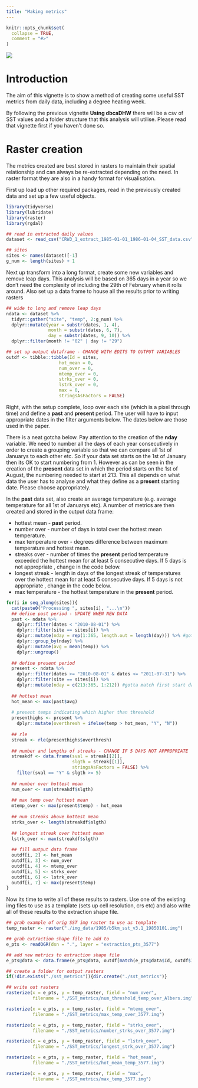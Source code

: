 ```yaml
---
title: "Making metrics"
---
```


```r
knitr::opts_chunk$set(
  collapse = TRUE,
  comment = "#>"
)
```



![](plots/dbcaDHWlogo2011.png)

# Introduction
The aim of this vignette is to show a method of creating some useful SST metrics from daily data, including a degree heating week.

By following the previous vignette **Using dbcaDHW** there will be a csv of SST values and a folder structure that this analysis will utilise. Please read that vignette first if you haven't done so. 

# Raster creation
The metrics created are best stored in rasters to maintain their spatial relationship and can always be re-extracted depending on the need. In raster format they are also in a handy format for visualisation.

First up load up other required packages, read in the previously created data and set up a few useful objects.
```r
library(tidyverse)
library(lubridate)
library(raster)
library(rgdal)

## read in extracted daily values
dataset <- read_csv("CRW3_1_extract_1985-01-01_1986-01-04_SST_data.csv")

## sites
sites <- names(dataset)[-1]
g_num <- length(sites) + 1
```

Next up transform into a long format, create some new variables and remove leap days. This analysis will be based on 365 days in a year so we don't need the complexity of including the 29th of February when it rolls around. Also set up a data frame to house all the results prior to writing rasters
```r
## wide to long and remove leap days
ndata <- dataset %>%
  tidyr::gather("site", "temp", 2:g_num) %>%
  dplyr::mutate(year = substr(dates, 1, 4),
                month = substr(dates, 6, 7),
                day = substr(dates, 9, 10)) %>%
  dplyr::filter(month != "02" | day != "29")

## set up output dataframe - CHANGE WITH EDITS TO OUTPUT VARIABLES
outdf <- tibble::tibble(Id = sites, 
                    hot_mean = 0,
                    num_over = 0, 
                    mtemp_over = 0, 
                    strks_over = 0,
                    lstrk_over = 0,
                    max = 0,
                    stringsAsFactors = FALSE)
```

Right, with the setup complete, loop over each site (which is a pixel through time) and define a **past** and **present** period. The user will have to input appropriate dates in the filter arguments below. The dates below are those used in the paper. 

There is a neat gotcha below. Pay attention to the creation of the **nday** variable. We need to number all the days of each year consecutively in order to create a grouping variable so that we can compare all 1st of Januarys to each other etc. So if your data set starts on the 1st of January then its OK to start numbering from 1. However as can be seen in the creation of the **present** data set in which the period starts on the 1st of August, the numbering needed to start at 213. This all depends on what data the user has to analyse and what they define as a **present** starting date. Please choose appropriately.

In the **past** data set, also create an average temperature (e.g. average temperature for all 1st of Januarys etc). A number of metrics are then created and stored in the output data frame:

* hottest mean - **past** period.
* number over - number of days in total over the hottest mean temperature.
* max temperature over - degrees difference between maximum temperature and hottest mean.
* streaks over - number of times the **present** period temperature exceeded the hottest mean for at least 5 consecutive days. If 5 days is not appropriate , change in the code below.
* longest streak - length in days of the longest streak of temperatures over the hottest mean for at least 5 consecutive days. If 5 days is not appropriate , change in the code below.
*  max temperature - the hottest temperature in the **present** period.

```r
for(i in seq_along(sites)){
  cat(paste0("Processing ", sites[i], "...\n"))
  ## define past period - UPDATE WHEN NEW DATA
  past <- ndata %>%
    dplyr::filter(dates < "2010-08-01") %>%
    dplyr::filter(site == sites[i]) %>%
    dplyr::mutate(nday = rep(1:365, length.out = length(day))) %>% #gotta match first start date
    dplyr::group_by(nday) %>%
    dplyr::mutate(avg = mean(temp)) %>%
    dplyr::ungroup()
  
  ## define present period
  present <- ndata %>%
    dplyr::filter(dates >= "2010-08-01" & dates <= "2011-07-31") %>%
    dplyr::filter(site == sites[i]) %>%
    dplyr::mutate(nday = c(213:365, 1:212)) #gotta match first start date
  
  ## hottest mean
  hot_mean <- max(past$avg)
  
  # present temps indicating which higher than threshold
  presenthighs <- present %>%
    dplyr::mutate(overthresh = ifelse(temp > hot_mean, "Y", "N"))
  
  ## rle
  streak <- rle(presenthighs$overthresh)
  
  ## number and lengths of streaks - CHANGE IF 5 DAYS NOT APPROPRIATE
  streakdf <- data.frame(sval = streak[[2]],
                         slgth = streak[[1]],
                         stringsAsFactors = FALSE) %>%
    filter(sval == "Y" & slgth >= 5)
  
  ## number over hottest mean
  num_over <- sum(streakdf$slgth)
  
  ## max temp over hottest mean
  mtemp_over <- max(present$temp) - hot_mean
  
  ## num streaks above hottest mean
  strks_over <- length(streakdf$slgth)
  
  ## longest streak over hottest mean
  lstrk_over <- max(streakdf$slgth)
  
  ## fill output data frame
  outdf[i, 2] <- hot_mean
  outdf[i, 3] <- num_over
  outdf[i, 4] <- mtemp_over
  outdf[i, 5] <- strks_over
  outdf[i, 6] <- lstrk_over
  outdf[i, 7] <- max(present$temp)
}
```

Now its time to write all of these results to rasters. Use one of the existing img files to use as a template (sets up cell resolution, crs etc) and also write all of these results to the extraction shape file.
```r
## grab example of orig SST img raster to use as template
temp_raster <- raster("./img_data/1985/b5km_sst_v3.1_19850101.img")

## grab extraction shape file to add to
e_pts <- readOGR(dsn = ".", layer = "extraction_pts_3577")

## add new metrics to extraction shape file
e_pts@data <- data.frame(e_pts@data, outdf[match(e_pts@data$Id, outdf$Id),])

## create a folder for output rasters
if(!dir.exists("./sst_metrics")){dir.create("./sst_metrics")}

## write out rasters
rasterize(x = e_pts, y = temp_raster, field = "num_over",
          filename = "./SST_metrics/num_threshold_temp_over_Albers.img")

rasterize(x = e_pts, y = temp_raster, field = "mtemp_over",
          filename = "./SST_metrics/max_temp_over_3577.img")

rasterize(x = e_pts, y = temp_raster, field = "strks_over",
          filename = "./SST_metrics/number_strks_over_3577.img")

rasterize(x = e_pts, y = temp_raster, field = "lstrk_over",
          filename = "./SST_metrics/longest_strk_over_3577.img")

rasterize(x = e_pts, y = temp_raster, field = "hot_mean",
          filename = "./SST_metrics/hot_mean_temp_3577.img")

rasterize(x = e_pts, y = temp_raster, field = "max",
          filename = "./SST_metrics/max_temp_3577.img")
```
